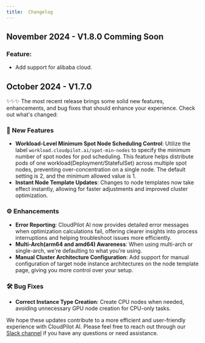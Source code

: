 ```yaml
---
title:  Changelog
---
```


## November 2024 - V1.8.0 Comming Soon 

### Feature:
- Add support for alibaba cloud.


## October 2024 - V1.7.0

✨✨✨ The most recent release brings some solid new features, enhancements, and bug fixes that should enhance your experience. Check out what's changed:

### 🚀 New Features
- **Workload-Level Minimum Spot Node Scheduling Control**: Utilize the label `workload.cloudpilot.ai/spot-min-nodes` to specify the minimum number of spot nodes for pod scheduling. This feature helps distribute pods of one workload(Deployment/StatefulSet) across multiple spot nodes, preventing over-concentration on a single node. The default setting is 2, and the minimum allowed value is 1.
- **Instant Node Template Updates**: Changes to node templates now take effect instantly, allowing for faster adjustments and improved cluster optimization.

### ⚙️ Enhancements
- **Error Reporting**: CloudPilot AI now provides detailed error messages when optimization calculations fail, offering clearer insights into process interruptions and helping troubleshoot issues more efficiently.
- **Multi-Arch(arm64 and amd64) Awareness**: When using multi-arch or single-arch, we're defaulting to what you're using.
- **Manual Cluster Architecture Configuration**: Add support for manual configuration of target node instance architectures on the node template page, giving you more control over your setup.

### 🛠️ Bug Fixes
- **Correct Instance Type Creation**: Create CPU nodes when needed, avoiding unnecessary GPU node creation for CPU-only tasks.

We hope these updates contribute to a more efficient and user-friendly experience with CloudPilot AI. Please feel free to reach out through our [Slack channel](https://app.slack.com/client/T073TAAS5FW/C073J7ECB9C) if you have any questions or need assistance.

